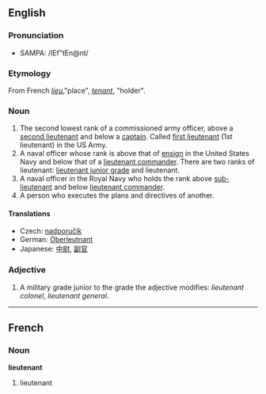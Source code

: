 ==English==
===Pronunciation===
*SAMPA: /lEf"tEn@nt/

===Etymology===

From French ''[[lieu]]'',"place", ''[[tenant]]'', "holder".

===Noun===

# The second lowest rank of a commissioned army officer, above a [[second lieutenant]] and below a [[captain]]. Called [[first lieutenant]] (1st lieutenant) in the US Army.
# A naval officer whose rank is above that of [[ensign]] in the United States Navy and below that of a [[lieutenant commander]].  There are two ranks of lieutenant: [[lieutenant junior grade]] and lieutenant.
# A naval officer in the Royal Navy who holds the rank above [[sub-lieutenant]] and below [[lieutenant commander]].
# A person who executes the plans and directives of another.

====Translations====
*Czech: [[nadporučík]]
*German: [[Oberleutnant]]
*Japanese: [[中尉]], [[副官]]

===Adjective===

# A military grade junior to the grade the adjective modifies: ''lieutenant colonel'', ''lieutenant general''.

----

==French==
===Noun===
'''lieutenant'''

# lieutenant
